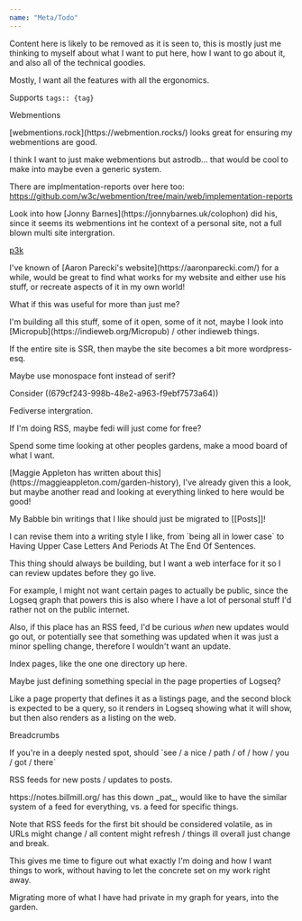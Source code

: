```yaml
---
name: "Meta/Todo"
---
```


Content here is likely to be removed as it is seen to, this is mostly just me thinking to myself about what I want to put here, how I want to go about it, and also all of the technical goodies.

<div class="ml-[calc(1*1rem)] mb-8">
Mostly, I want all the features with all the ergonomics.

</div>
<div class="w-full h-4"></div>

Supports `tags:: {tag}`

<div class="w-full h-4"></div>

Webmentions

<div class="ml-[calc(1*1rem)] mb-8">
[webmentions.rock](https://webmention.rocks/) looks great for ensuring my webmentions are good.

I think I want to just make webmentions but astrodb... that would be cool to make into maybe even a generic system.

There are implmentation-reports over here too: https://github.com/w3c/webmention/tree/main/web/implementation-reports

<div class="ml-[calc(2*1rem)] mb-8">
Look into how [Jonny Barnes](https://jonnybarnes.uk/colophon) did his, since it seems its webmentions int he context of a personal site, not a full blown multi site intergration.

</div>
</div>
<div class="w-full h-4"></div>

[p3k](https://indieweb.org/p3k)

<div class="ml-[calc(1*1rem)] mb-8">
I've known of [Aaron Parecki's website](https://aaronparecki.com/) for a while, would be great to find what works for my website and either use his stuff, or recreate aspects of it in my own world!

</div>
<div class="w-full h-4"></div>

What if this was useful for more than just me?

<div class="ml-[calc(1*1rem)] mb-8">
I'm building all this stuff, some of it open, some of it not, maybe I look into [Micropub](https://indieweb.org/Micropub) / other indieweb things.

If the entire site is SSR, then maybe the site becomes a bit more wordpress-esq.

</div>
<div class="w-full h-4"></div>

Maybe use monospace font instead of serif?

<div class="ml-[calc(1*1rem)] mb-8">
Consider ((679cf243-998b-48e2-a963-f9ebf7573a64))

</div>
<div class="w-full h-4"></div>

Fediverse intergration.

<div class="ml-[calc(1*1rem)] mb-8">
If I'm doing RSS, maybe fedi will just come for free?

</div>
<div class="w-full h-4"></div>

Spend some time looking at other peoples gardens, make a mood board of what I want.

<div class="ml-[calc(1*1rem)] mb-8">
[Maggie Appleton has written about this](https://maggieappleton.com/garden-history), I've already given this a look, but maybe another read and looking at everything linked to here would be good!

</div>
<div class="w-full h-4"></div>

My Babble bin writings that I like should just be migrated to [[Posts]]!

<div class="ml-[calc(1*1rem)] mb-8">
I can revise them into a writing style I like, from `being all in lower case` to Having Upper Case Letters And Periods At The End Of Sentences.

</div>
<div class="w-full h-4"></div>

This thing should always be building, but I want a web interface for it so I can review updates before they go live.

<div class="ml-[calc(1*1rem)] mb-8">
For example, I might not want certain pages to actually be public, since the Logseq graph that powers this is also where I have a lot of personal stuff I'd rather not on the public internet.

Also, if this place has an RSS feed, I'd be curious _when_ new updates would go out, or potentially see that something was updated when it was just a minor spelling change, therefore I wouldn't want an update.

</div>
<div class="w-full h-4"></div>

Index pages, like the one one directory up here.

<div class="ml-[calc(1*1rem)] mb-8">
Maybe just defining something special in the page properties of Logseq?

Like a page property that defines it as a listings page, and the second block is expected to be a query, so it renders in Logseq showing what it will show, but then also renders as a listing on the web.

</div>
<div class="w-full h-4"></div>

Breadcrumbs

<div class="ml-[calc(1*1rem)] mb-8">
If you're in a deeply nested spot, should `see / a nice / path / of / how / you / got / there`

</div>
<div class="w-full h-4"></div>

RSS feeds for new posts / updates to posts.

<div class="ml-[calc(1*1rem)] mb-8">
https://notes.billmill.org/ has this down _pat_, would like to have the similar system of a feed for everything, vs. a feed for specific things.

Note that RSS feeds for the first bit should be considered volatile, as in URLs might change / all content might refresh / things ill overall just change and break.

<div class="ml-[calc(2*1rem)] mb-8">
This gives me time to figure out what exactly I'm doing and how I want things to work, without having to let the concrete set on my  work right away.

</div>
</div>
<div class="w-full h-4"></div>

Migrating more of what I have had private in my graph for years, into the garden.

